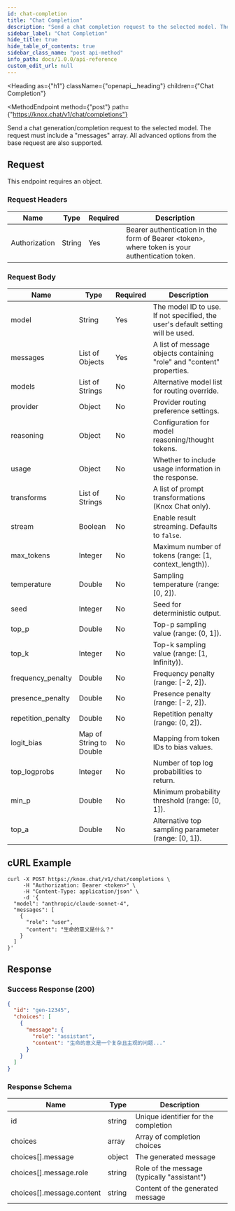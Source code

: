 ```yaml
---
id: chat-completion
title: "Chat Completion"
description: "Send a chat completion request to the selected model. The request must contain a \"messages\" array. All advanced options from the base request are also supported."
sidebar_label: "Chat Completion"
hide_title: true
hide_table_of_contents: true
sidebar_class_name: "post api-method"
info_path: docs/1.0.0/api-reference
custom_edit_url: null
---
```



<Heading
  as={"h1"}
  className={"openapi__heading"}
  children={"Chat Completion"}
>
</Heading>

<MethodEndpoint
  method={"post"}
  path={"https://knox.chat/v1/chat/completions"}
>
</MethodEndpoint>

Send a chat generation/completion request to the selected model. The request must include a "messages" array. All advanced options from the base request are also supported.

## Request

This endpoint requires an object.

### Request Headers

| Name | Type | Required | Description |
| ---- | ---- | -------- | ----------- |
| Authorization | String | Yes | Bearer authentication in the form of Bearer \<token\>, where token is your authentication token. |

### Request Body

| Name | Type | Required | Description |
| ---- | ---- | -------- | ----------- |
| model | String | Yes | The model ID to use. If not specified, the user's default setting will be used. |
| messages | List of Objects | Yes | A list of message objects containing "role" and "content" properties. |
| models | List of Strings | No | Alternative model list for routing override. |
| provider | Object | No | Provider routing preference settings. |
| reasoning | Object | No | Configuration for model reasoning/thought tokens. |
| usage | Object | No | Whether to include usage information in the response. |
| transforms | List of Strings | No | A list of prompt transformations (Knox Chat only). |
| stream | Boolean | No | Enable result streaming. Defaults to `false`. |
| max_tokens | Integer | No | Maximum number of tokens (range: [1, context_length)). |
| temperature | Double | No | Sampling temperature (range: [0, 2]). |
| seed | Integer | No | Seed for deterministic output. |
| top_p | Double | No | Top-p sampling value (range: (0, 1]). |
| top_k | Integer | No | Top-k sampling value (range: [1, Infinity)). |
| frequency_penalty | Double | No | Frequency penalty (range: [-2, 2]). |
| presence_penalty | Double | No | Presence penalty (range: [-2, 2]). |
| repetition_penalty | Double | No | Repetition penalty (range: (0, 2]). |
| logit_bias | Map of String to Double | No | Mapping from token IDs to bias values. |
| top_logprobs | Integer | No | Number of top log probabilities to return. |
| min_p | Double | No | Minimum probability threshold (range: [0, 1]). |
| top_a | Double | No | Alternative top sampling parameter (range: [0, 1]). |

## cURL Example

```shell
curl -X POST https://knox.chat/v1/chat/completions \
     -H "Authorization: Bearer <token>" \
     -H "Content-Type: application/json" \
     -d '{
  "model": "anthropic/claude-sonnet-4",
  "messages": [
    {
      "role": "user",
      "content": "生命的意义是什么？"
    }
  ]
}'
```

## Response

### Success Response (200)

```json
{
  "id": "gen-12345",
  "choices": [
    {
      "message": {
        "role": "assistant",
        "content": "生命的意义是一个复杂且主观的问题..."
      }
    }
  ]
}
```

### Response Schema

| Name | Type | Description |
| ---- | ---- | ----------- |
| id | string | Unique identifier for the completion |
| choices | array | Array of completion choices |
| choices[].message | object | The generated message |
| choices[].message.role | string | Role of the message (typically "assistant") |
| choices[].message.content | string | Content of the generated message |
